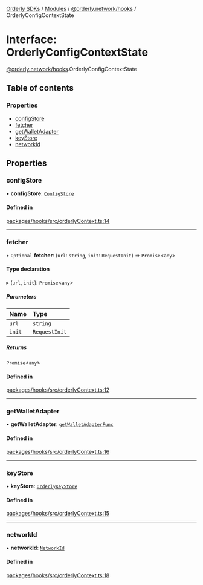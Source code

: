[Orderly SDKs](./../README) / [Modules](./../modules) / [@orderly.network/hooks](./../modules/orderly_network_hooks) / OrderlyConfigContextState

# Interface: OrderlyConfigContextState

[@orderly.network/hooks](./../modules/orderly_network_hooks).OrderlyConfigContextState

## Table of contents

### Properties

- [configStore](./orderly_network_hooks.OrderlyConfigContextState#configstore)
- [fetcher](./orderly_network_hooks.OrderlyConfigContextState#fetcher)
- [getWalletAdapter](./orderly_network_hooks.OrderlyConfigContextState#getwalletadapter)
- [keyStore](./orderly_network_hooks.OrderlyConfigContextState#keystore)
- [networkId](./orderly_network_hooks.OrderlyConfigContextState#networkid)

## Properties

### configStore

• **configStore**: [`ConfigStore`](./orderly_network_core.ConfigStore)

#### Defined in

[packages/hooks/src/orderlyContext.ts:14](https://github.com/OrderlyNetwork/js-sdk/blob/3b49bc1a/packages/hooks/src/orderlyContext.ts#L14)

___

### fetcher

• `Optional` **fetcher**: (`url`: `string`, `init`: `RequestInit`) => `Promise`\<`any`\>

#### Type declaration

▸ (`url`, `init`): `Promise`\<`any`\>

##### Parameters

| Name | Type |
| :------ | :------ |
| `url` | `string` |
| `init` | `RequestInit` |

##### Returns

`Promise`\<`any`\>

#### Defined in

[packages/hooks/src/orderlyContext.ts:12](https://github.com/OrderlyNetwork/js-sdk/blob/3b49bc1a/packages/hooks/src/orderlyContext.ts#L12)

___

### getWalletAdapter

• **getWalletAdapter**: [`getWalletAdapterFunc`](./../modules/orderly_network_core#getwalletadapterfunc)

#### Defined in

[packages/hooks/src/orderlyContext.ts:16](https://github.com/OrderlyNetwork/js-sdk/blob/3b49bc1a/packages/hooks/src/orderlyContext.ts#L16)

___

### keyStore

• **keyStore**: [`OrderlyKeyStore`](./orderly_network_core.OrderlyKeyStore)

#### Defined in

[packages/hooks/src/orderlyContext.ts:15](https://github.com/OrderlyNetwork/js-sdk/blob/3b49bc1a/packages/hooks/src/orderlyContext.ts#L15)

___

### networkId

• **networkId**: [`NetworkId`](./../modules/orderly_network_types#networkid)

#### Defined in

[packages/hooks/src/orderlyContext.ts:18](https://github.com/OrderlyNetwork/js-sdk/blob/3b49bc1a/packages/hooks/src/orderlyContext.ts#L18)
